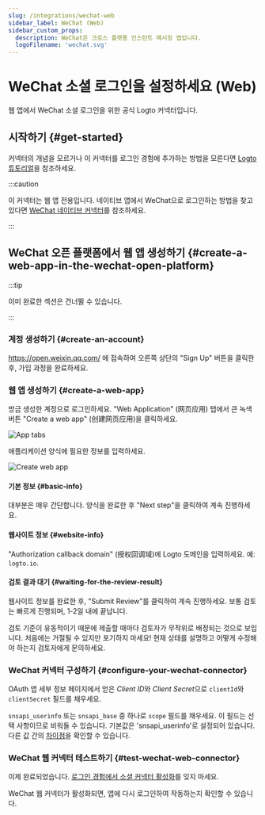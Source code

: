 ```yaml
---
slug: /integrations/wechat-web
sidebar_label: WeChat (Web)
sidebar_custom_props:
  description: WeChat은 크로스 플랫폼 인스턴트 메시징 앱입니다.
  logoFilename: 'wechat.svg'
---
```



# WeChat 소셜 로그인을 설정하세요 (Web)

웹 앱에서 WeChat 소셜 로그인을 위한 공식 Logto 커넥터입니다.

<GuideTip />

## 시작하기 \{#get-started}

커넥터의 개념을 모르거나 이 커넥터를 로그인 경험에 추가하는 방법을 모른다면 [Logto 튜토리얼](/connectors/social-connectors)을 참조하세요.

:::caution

이 커넥터는 웹 앱 전용입니다. 네이티브 앱에서 WeChat으로 로그인하는 방법을 찾고 있다면 [WeChat 네이티브 커넥터](/integrations/wechat-native)를 참조하세요.

:::

## WeChat 오픈 플랫폼에서 웹 앱 생성하기 \{#create-a-web-app-in-the-wechat-open-platform}

:::tip

이미 완료한 섹션은 건너뛸 수 있습니다.

:::

### 계정 생성하기 \{#create-an-account}

https://open.weixin.qq.com/ 에 접속하여 오른쪽 상단의 "Sign Up" 버튼을 클릭한 후, 가입 과정을 완료하세요.

### 웹 앱 생성하기 \{#create-a-web-app}

방금 생성한 계정으로 로그인하세요. "Web Application" (网页应用) 탭에서 큰 녹색 버튼 "Create a web app" (创建网页应用)을 클릭하세요.

<img src="/img/assets/app-tabs.png" alt="App tabs" />

애플리케이션 양식에 필요한 정보를 입력하세요.

<img src="/img/assets/create-web-app.png" alt="Create web app" />

#### 기본 정보 \{#basic-info}

대부분은 매우 간단합니다. 양식을 완료한 후 "Next step"을 클릭하여 계속 진행하세요.

#### 웹사이트 정보 \{#website-info}

"Authorization callback domain" (授权回调域)에 Logto 도메인을 입력하세요. 예: `logto.io`.

#### 검토 결과 대기 \{#waiting-for-the-review-result}

웹사이트 정보를 완료한 후, "Submit Review"를 클릭하여 계속 진행하세요. 보통 검토는 빠르게 진행되며, 1-2일 내에 끝납니다.

검토 기준이 유동적이기 때문에 제출할 때마다 검토자가 무작위로 배정되는 것으로 보입니다. 처음에는 거절될 수 있지만 포기하지 마세요! 현재 상태를 설명하고 어떻게 수정해야 하는지 검토자에게 문의하세요.

### WeChat 커넥터 구성하기 \{#configure-your-wechat-connector}

OAuth 앱 세부 정보 페이지에서 얻은 *Client ID*와 *Client Secret*으로 `clientId`와 `clientSecret` 필드를 채우세요.

`snsapi_userinfo` 또는 `snsapi_base` 중 하나로 `scope` 필드를 채우세요. 이 필드는 선택 사항이므로 비워둘 수 있습니다. 기본값은 'snsapi_userinfo'로 설정되어 있습니다. 다른 값 간의 [차이점](https://developers.weixin.qq.com/doc/offiaccount/OA_Web_Apps/Wechat_webpage_authorization.html)을 확인할 수 있습니다.

### WeChat 웹 커넥터 테스트하기 \{#test-wechat-web-connector}

이제 완료되었습니다. [로그인 경험에서 소셜 커넥터 활성화](/connectors/social-connectors/#enable-social-sign-in)를 잊지 마세요.

WeChat 웹 커넥터가 활성화되면, 앱에 다시 로그인하여 작동하는지 확인할 수 있습니다.
